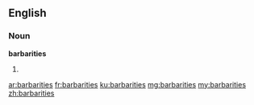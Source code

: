 ==English==

===Noun===
'''barbarities'''

# {{plural of|barbarity}}

[[ar:barbarities]]
[[fr:barbarities]]
[[ku:barbarities]]
[[mg:barbarities]]
[[my:barbarities]]
[[zh:barbarities]]